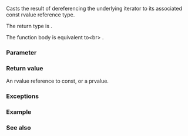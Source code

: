 {{title|iter_move{{small|(std::basic_const_iterator&lt;Iter&gt;)}}}}
{{cpp/iterator/basic_const_iterator/navbar}}
{{ddcl|since=c++23|1=
friend constexpr /*rvalue-reference*/
    iter_move( const basic_const_iterator&amp; i ) noexcept(/* see below */);
}}

Casts the result of dereferencing the underlying iterator to its associated const rvalue reference type.

The return type {{c|/*rvalue-reference*/}} is {{c|std::common_reference_t&lt;const std::iter_value_t&lt;Iter&gt;&amp;&amp;, std::iter_rvalue_reference_t&lt;Iter&gt;&gt;}}.

The function body is equivalent to&lt;br&gt;
{{c|1=return static_cast&lt;/*rvalue-reference*/&gt;(std::ranges::iter_move(i.base()));}}.

{{cpp/hidden friend|{{c|std::basic_const_iterator&lt;Iter&gt;}}}}

===Parameter===
{{par begin}}
{{par|i|a {{tt|basic_const_iterator}}}}
{{par end}}

===Return value===
An rvalue reference to const, or a prvalue.

===Exceptions===
{{noexcept|noexcept(static_cast&lt;/*rvalue-reference*/&gt;(std::ranges::iter_move(i.base())))}}

===Example===
{{example
|code=
|output=
}}

===See also===
{{dsc begin}}
{{dsc inc|cpp/iterator/ranges/dsc iter_move}}
{{dsc end}}